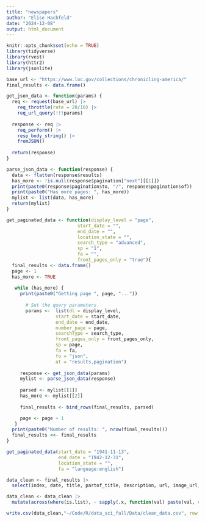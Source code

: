 ```yaml
---
title: "newspapers"
author: "Elise Hachfeld"
date: "2024-12-08"
output: html_document
---
```


```r
knitr::opts_chunk$set(echo = TRUE)
library(tidyverse)
library(rvest)
library(httr2)
library(jsonlite)
```

```r
base_url <- "https://www.loc.gov/collections/chronicling-america/"
final_results <- data.frame()

get_json_data <- function(params) {
  req <- request(base_url) |>
    req_throttle(rate = 20/10) |>
    req_url_query(!!!params)
  
  response <- req |>
    req_perform() |>
    resp_body_string() |>
    fromJSON()
  
  return(response)
}

parse_json_data <- function(response) {
  data <- flatten(response$results)
  has_more <- !is.null(response$pagination["next"][[1]])
  print(paste0(response$pagination$to, "/", response$pagination$of))
  print(paste0("Has more pages: ", has_more))
  mylist <- list(data, has_more)
  return(mylist)
}
```

```r
get_paginated_data <- function(display_level = "page",
                          start_date = "",
                          end_date = "",
                          location_state = "",
                          search_type = "advanced",
                          sp = "1",
                          fa = "",
                          front_pages_only = "true"){
  final_results <- data.frame()
  page <- 1
  has_more <- TRUE
  
   while (has_more) {
     print(paste0("Getting page ", page, "..."))
     
       # Set the query parameters
       params <-  list(dl = display_level,
                  start_date = start_date,
                  end_date = end_date,
                  number_page = page,
                  searchType = search_type,
                  front_pages_only = front_pages_only,
                  sp = page,
                  fa = fa,
                  fo = "json",
                  at = "results,pagination")
       
     response <- get_json_data(params)
     mylist <- parse_json_data(response)
     
     parsed <- mylist[[1]]
     has_more <- mylist[[2]]
     
     final_results <- bind_rows(final_results, parsed)

     page <- page + 1
   }
  print(paste0("Number of results: ", nrow(final_results)))
  final_results <<- final_results
}
```

```r
get_paginated_data(start_date = "1941-11-13",
                   end_date = "1942-12-31",
                   location_state = "",
                   fa = "language:english")
```

```r
data_clean <- final_results |>
  select(index, date, title, partof_title, description, url, image_url, language, location_country, location_state, location_county, location_city, contributor, publication_frequency, subject, subject_ethnicity)

data_clean <- data_clean |>
  mutate(across(where(is.list), ~ sapply(.x, function(val) paste(val, collapse = ', '))))

write.csv(data_clean,"~/Code/R/data_sci_fall/Data/clean_data.csv", row.names = FALSE)
```


